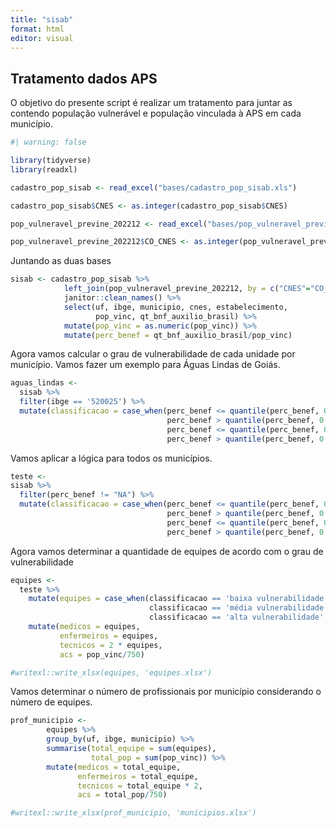 ```yaml
---
title: "sisab"
format: html
editor: visual
---
```


## Tratamento dados APS

O objetivo do presente script é realizar um tratamento para juntar as contendo população vulnerável e população vinculada à APS em cada município. 

```r
#| warning: false

library(tidyverse)
library(readxl)

cadastro_pop_sisab <- read_excel("bases/cadastro_pop_sisab.xls")

cadastro_pop_sisab$CNES <- as.integer(cadastro_pop_sisab$CNES)

pop_vulneravel_previne_202212 <- read_excel("bases/pop_vulneravel_previne_202212.xlsx")

pop_vulneravel_previne_202212$CO_CNES <- as.integer(pop_vulneravel_previne_202212$CO_CNES)

```


Juntando as duas bases 

```r

sisab <- cadastro_pop_sisab %>% 
            left_join(pop_vulneravel_previne_202212, by = c("CNES"="CO_CNES")) %>% 
            janitor::clean_names() %>% 
            select(uf, ibge, municipio, cnes, estabelecimento, 
                   pop_vinc, qt_bnf_auxilio_brasil) %>% 
            mutate(pop_vinc = as.numeric(pop_vinc)) %>% 
            mutate(perc_benef = qt_bnf_auxilio_brasil/pop_vinc)

```

Agora vamos calcular o grau de vulnerabilidade de cada unidade por município. Vamos fazer um exemplo para Águas Lindas de Goiás. 

```r

aguas_lindas <- 
  sisab %>% 
  filter(ibge == '520025') %>% 
  mutate(classificacao = case_when(perc_benef <= quantile(perc_benef, 0.33) ~ 'baixa vulnerabilidade',
                                   perc_benef > quantile(perc_benef, 0.33) & 
                                   perc_benef <= quantile(perc_benef, 0.66) ~ 'média vulnerabilidade',
                                   perc_benef > quantile(perc_benef, 0.66) ~ 'alta vulnerabilidade'))


```

Vamos aplicar a lógica para todos os municípios.  

```r
teste <- 
sisab %>% 
  filter(perc_benef != "NA") %>% 
  mutate(classificacao = case_when(perc_benef <= quantile(perc_benef, 0.33) ~ 'baixa vulnerabilidade',
                                   perc_benef > quantile(perc_benef, 0.33) & 
                                   perc_benef <= quantile(perc_benef, 0.66) ~ 'média vulnerabilidade',
                                   perc_benef > quantile(perc_benef, 0.66) ~ 'alta vulnerabilidade'), .by = c(uf, ibge, municipio))


```

Agora vamos determinar a quantidade de equipes de acordo com o grau de vulnerabilidade

```r

equipes <- 
  teste %>% 
    mutate(equipes = case_when(classificacao == 'baixa vulnerabilidade' ~ pop_vinc/3500, 
                               classificacao == 'média vulnerabilidade' ~ pop_vinc/2500,
                               classificacao == 'alta vulnerabilidade' ~ pop_vinc/2000)) %>% 
    mutate(medicos = equipes,
           enfermeiros = equipes,
           tecnicos = 2 * equipes,
           acs = pop_vinc/750)

#writexl::write_xlsx(equipes, 'equipes.xlsx')

```

Vamos determinar o número de profissionais por município considerando o número de equipes. 

```r

prof_municipio <- 
        equipes %>% 
        group_by(uf, ibge, municipio) %>% 
        summarise(total_equipe = sum(equipes),
                  total_pop = sum(pop_vinc)) %>% 
        mutate(medicos = total_equipe,
               enfermeiros = total_equipe,
               tecnicos = total_equipe * 2,
               acs = total_pop/750)

#writexl::write_xlsx(prof_municipio, 'municipios.xlsx')

```





